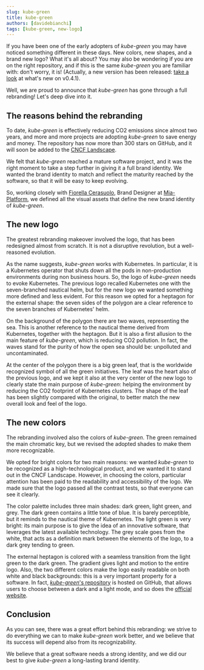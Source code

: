 ```yaml
---
slug: kube-green 
title: kube-green 
authors: [davidebianchi]
tags: [kube-green, new-logo]
---
```


If you have been one of the early adopters of *kube-green* you may have noticed something different in these days. New colors, new shapes, and a brand new logo? What it's all about? 
You may also be wondering if you are on the right repository, and if this is the same *kube-green* you are familiar with: don't worry, it is!
(Actually, a new version has been released: [take a look](https://github.com/kube-green/kube-green/releases/tag/v0.4.1) at what's new on v0.4.1).

Well, we are proud to announce that *kube-green* has gone through a full rebranding! Let's deep dive into it.

## The reasons behind the rebranding

To date, *kube-green* is effectively reducing CO2 emissions since almost two years, and more and more projects are adopting *kube-green* to save energy and money. The repository has now more than 300 stars on GitHub, and it will soon be added to the [CNCF Landscape]().

We felt that *kube-green* reached a mature software project, and it was the right moment to take a step further in giving it a full brand identity. We wanted the brand identity to match and reflect the maturity reached by the software, so that it will be easy to keep evolving.

So, working closely with [Fiorella Cerasuolo](https://github.com/Fiore17), Brand Designer at [Mia-Platform](https://mia-platform.eu/), we defined all the visual assets that define the new brand identity of *kube-green*.

## The new logo

The greatest rebranding makeover involved the logo, that has been redesigned almost from scratch. It is not a disruptive revolution, but a well-reasoned evolution.

As the name suggests, *kube-green* works with Kubernetes. In particular, it is a Kubernetes operator that shuts down all the pods in non-production environments during non business hours. So, the logo of *kube-green* needs to evoke Kubernetes.
The previous logo recalled Kubernetes one with the seven-branched nautical helm, but for the new logo we wanted something more defined and less evident. For this reason we opted for a heptagon for the external shape: the seven sides of the polygon are a clear reference to the seven branches of Kubernetes' helm.

On the background of the polygon there are two waves, representing the sea. This is another reference to the nautical theme derived from Kubernetes, together with the heptagon.
But it is also a first allusion to the main feature of *kube-green*, which is reducing CO2 pollution. In fact, the waves stand for the purity of how the open sea should be: unpolluted and uncontaminated.

At the center of the polygon there is a big green leaf, that is the worldwide recognized symbol of all the green initiatives. The leaf was the heart also of the previous logo, and we kept it also at the very center of the new logo to clearly state the main purpose of *kube-green*: helping the environment by reducing the CO2 footprint of Kubernetes clusters.
The shape of the leaf has been slightly compared with the original, to better match the new overall look and feel of the logo.

## The new colors

The rebranding involved also the colors of *kube-green*. The green remained the main chromatic key, but we revised the adopted shades to make them more recognizable.

We opted for bright colors for two main reasons: we wanted *kube-green* to be recognized as a high-technological product, and we wanted it to stand out in the CNCF Landscape.
However, in choosing the colors, particular attention has been paid to the readability and accessibility of the logo. We made sure that the logo passed all the contrast tests, so that everyone can see it clearly.

The color palette includes three main shades: dark green, light green, and grey.
The dark green contains a little tone of blue. It is barely perceptible, but it reminds to the nautical theme of Kubernetes.
The light green is very bright: its main purpose is to give the idea of an innovative software, that leverages the latest available technology.
The grey scale goes from the white, that acts as a definition mark between the elements of the logo, to a dark grey tending to green.

The external heptagon is colored with a seamless transition from the light green to the dark green. The gradient gives light and motion to the entire logo. 
Also, the two different colors make the logo easily readable on both white and black backgrounds: this is a very important property for a software. In fact, [*kube-green*'s repository](https://github.com/kube-green/kube-green) is hosted on GitHub, that allows users to choose between a dark and a light mode, and so does the [official website](https://kube-green.dev/).

## Conclusion

As you can see, there was a great effort behind this rebranding: we strive to do everything we can to make *kube-green* work better, and we believe that its success will depend also from its recognizability.

We believe that a great software needs a strong identity, and we did our best to give *kube-green* a long-lasting brand identity.

